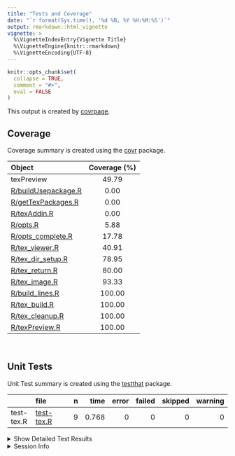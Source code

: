 ```yaml
---
title: "Tests and Coverage"
date: "`r format(Sys.time(), '%d %B, %Y %H:%M:%S')`"
output: rmarkdown::html_vignette
vignette: >
  %\VignetteIndexEntry{Vignette Title}
  %\VignetteEngine{knitr::rmarkdown}
  %\VignetteEncoding{UTF-8}
---
```

  
```r
knitr::opts_chunk$set(
  collapse = TRUE,
  comment = "#>",
  eval = FALSE
)
```

<!--- Placeholder for tests/README.md Do Not Edit--->
This output is created by
[covrpage](https://github.com/yonicd/covrpage).

## Coverage

Coverage summary is created using the
[covr](https://github.com/r-lib/covr) package.

| Object                                        | Coverage (%) |
| :-------------------------------------------- | :----------: |
| texPreview                                    |    49.79     |
| [R/buildUsepackage.R](../R/buildUsepackage.R) |     0.00     |
| [R/getTexPackages.R](../R/getTexPackages.R)   |     0.00     |
| [R/texAddin.R](../R/texAddin.R)               |     0.00     |
| [R/opts.R](../R/opts.R)                       |     5.88     |
| [R/opts\_complete.R](../R/opts_complete.R)    |    17.78     |
| [R/tex\_viewer.R](../R/tex_viewer.R)          |    40.91     |
| [R/tex\_dir\_setup.R](../R/tex_dir_setup.R)   |    78.95     |
| [R/tex\_return.R](../R/tex_return.R)          |    80.00     |
| [R/tex\_image.R](../R/tex_image.R)            |    93.33     |
| [R/build\_lines.R](../R/build_lines.R)        |    100.00    |
| [R/tex\_build.R](../R/tex_build.R)            |    100.00    |
| [R/tex\_cleanup.R](../R/tex_cleanup.R)        |    100.00    |
| [R/texPreview.R](../R/texPreview.R)           |    100.00    |

<br>

## Unit Tests

Unit Test summary is created using the
[testthat](https://github.com/r-lib/testthat)
package.

|            | file                              | n |  time | error | failed | skipped | warning |
| ---------- | :-------------------------------- | -: | ----: | ----: | -----: | ------: | ------: |
| test-tex.R | [test-tex.R](testthat/test-tex.R) | 9 | 0.768 |     0 |      0 |       0 |       0 |

<details closed>

<summary> Show Detailed Test Results
</summary>

| file                                   | context           | test                                          | status | n |  time |
| :------------------------------------- | :---------------- | :-------------------------------------------- | :----- | -: | ----: |
| [test-tex.R](testthat/test-tex.R#L31)  | core tex function | porting to tex: files generated               | PASS   | 1 | 0.022 |
| [test-tex.R](testthat/test-tex.R#L35)  | core tex function | porting to tex: class of output               | PASS   | 1 | 0.002 |
| [test-tex.R](testthat/test-tex.R#L49)  | core tex function | porting to tex no filedir: no files generated | PASS   | 1 | 0.002 |
| [test-tex.R](testthat/test-tex.R#L53)  | core tex function | porting to tex no filedir: class of output    | PASS   | 1 | 0.001 |
| [test-tex.R](testthat/test-tex.R#L67)  | core tex function | keep pdf as an output: files generated        | PASS   | 1 | 0.002 |
| [test-tex.R](testthat/test-tex.R#L71)  | core tex function | keep pdf as an output: class of output        | PASS   | 1 | 0.002 |
| [test-tex.R](testthat/test-tex.R#L86)  | core tex function | html output: return magick object             | PASS   | 1 | 0.732 |
| [test-tex.R](testthat/test-tex.R#L101) | core tex function | use svg device: check if file created         | PASS   | 1 | 0.003 |
| [test-tex.R](testthat/test-tex.R#L129) | core tex function | tex lines directly input: validate benchmark  | PASS   | 1 | 0.002 |

</details>

<details>

<summary> Session Info </summary>

| Field    | Value                               |
| :------- | :---------------------------------- |
| Version  | R version 3.5.1 (2018-07-02)        |
| Platform | x86\_64-apple-darwin15.6.0 (64-bit) |
| Running  | macOS High Sierra 10.13.6           |
| Language | en\_US                              |
| Timezone | America/New\_York                   |

| Package  | Version |
| :------- | :------ |
| testthat | 2.0.0   |
| covr     | 3.2.0   |
| covrpage | 0.0.56  |

</details>

<!--- Final Status : pass --->
